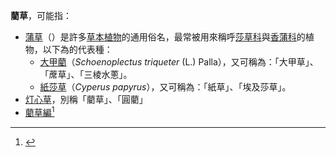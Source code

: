 '''藺草'''，可能指：

*[[蒲草|蒲草]]（{{Lang-en|bulrush, bullrush}}）是許多[[草本植物|草本植物]]的通用俗名，最常被用來稱呼[[莎草科|莎草科]]與[[香蒲科|香蒲科]]的植物，以下為的代表種：
**[[蒲|大甲藺]]（''Schoenoplectus triqueter'' (L.) Palla），又可稱為：「大甲草」、「蓆草」、「三棱水蔥」。
**[[紙莎草|紙莎草]]（''Cyperus papyrus''），又可稱為：「紙草」、「埃及莎草」。
*[[灯心草|灯心草]]，別稱「藺草」、「圓藺」
*[[藺草編|藺草編]]<ref>{{Cite web |url=https://nchdb.boch.gov.tw/assets/overview/traditionalCraft/20150210000001 |title=藺草編——文化部文化資產局 |accessdate=2019-05-01 |archive-date=2018-01-17 |archive-url=https://web.archive.org/web/20180117013341/https://nchdb.boch.gov.tw/assets/overview/traditionalCraft/20150210000001 |dead-url=no }}</ref>

{{消歧義|cat=二字物種消歧義}}